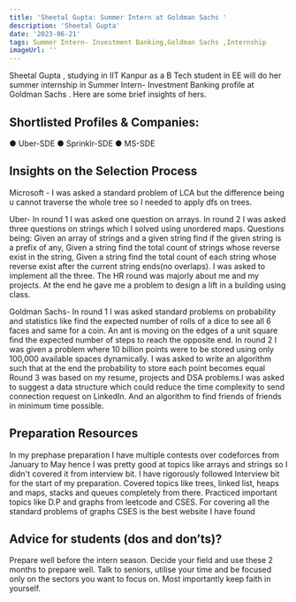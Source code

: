 ---
title: 'Sheetal Gupta: Summer Intern at Goldman Sachs '
description: 'Sheetal Gupta'
date: '2023-06-21'
tags: Summer Intern- Investment Banking,Goldman Sachs ,Internship
imageUrl: ''
---

Sheetal Gupta , studying in IIT Kanpur as a B Tech student in EE will do
her summer internship in Summer Intern- Investment Banking profile at Goldman Sachs . Here are some brief
insights of hers.

## Shortlisted Profiles & Companies:
● Uber-SDE
● Sprinklr-SDE
● MS-SDE

## Insights on the Selection Process
Microsoft - I was asked a standard problem of LCA but the difference being u cannot traverse the whole tree so I needed to apply dfs on trees. 

Uber- In round 1 I was asked one question on arrays.
In round 2 I was asked three questions on strings which I solved using unordered maps.
Questions being: Given an array of strings and a given string find if the given string is a prefix of any, Given a string find the total count of strings whose reverse exist in the string, Given a string find the total count of each string whose reverse exist after the current string ends(no overlaps).
I was asked to implement all the three.
The HR round was majorly about me and my projects. At the end he gave me a problem to design a lift in a building using class.

Goldman Sachs- In round 1 I was asked standard problems on probability and statistics like find the expected number of rolls of a dice to see all 6 faces and same for a coin.
An ant is moving on the edges of a unit square find the expected number of steps to reach the opposite end.
In round 2 I was given a problem where 10 billion points were to be stored using only 100,000 available spaces dynamically. I was asked to write an algorithm such that at the end the probability to store each point becomes equal 
Round 3 was based on my resume, projects and DSA problems.I was asked to suggest a data structure which could reduce the time complexity to send connection request on LinkedIn. And an algorithm to find friends of friends in minimum time possible.

##  Preparation Resources
In my prephase preparation I have multiple contests over codeforces from January to May hence I was pretty good at topics like arrays and strings so I didn't covered it from interview bit.
I have rigorously followed Interview bit for the start of my preparation. Covered topics like trees, linked list, heaps and maps, stacks and queues completely from there.
Practiced important topics like D.P and graphs from leetcode and CSES. For covering all the standard problems of graphs CSES is the best website I have found 


## Advice for students (dos and don’ts)? 
Prepare well before the intern season. Decide your field and use these 2 months to prepare well. Talk to seniors, utilise your time and be focused only on the sectors you want to focus on. Most importantly keep faith in yourself.

